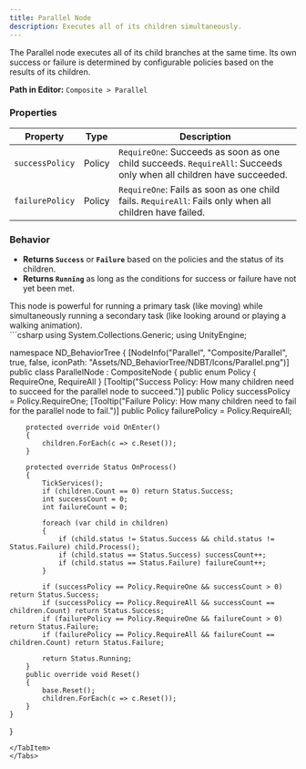 ```yaml
---
title: Parallel Node
description: Executes all of its children simultaneously.
---
```


The Parallel node executes all of its child branches at the same time. Its own success or failure is determined by configurable policies based on the results of its children.

**Path in Editor:** `Composite > Parallel`

### Properties

| Property         | Type   | Description                                                        |
| ---------------- | ------ | ------------------------------------------------------------------ |
| `successPolicy`  | Policy | `RequireOne`: Succeeds as soon as one child succeeds. `RequireAll`: Succeeds only when all children have succeeded. |
| `failurePolicy`  | Policy | `RequireOne`: Fails as soon as one child fails. `RequireAll`: Fails only when all children have failed. |

### Behavior

-   **Returns `Success`** or **`Failure`** based on the policies and the status of its children.
-   **Returns `Running`** as long as the conditions for success or failure have not yet been met.

<Aside type="note">
This node is powerful for running a primary task (like moving) while simultaneously running a secondary task (like looking around or playing a walking animation).
</Aside>

<Tabs>
<TabItem label="C# Code">
```csharp
using System.Collections.Generic;
using UnityEngine;

namespace ND_BehaviorTree
{
    [NodeInfo("Parallel", "Composite/Parallel", true, false, iconPath: "Assets/ND_BehaviorTree/NDBT/Icons/Parallel.png")]
    public class ParallelNode : CompositeNode
    {
        public enum Policy { RequireOne, RequireAll }
        [Tooltip("Success Policy: How many children need to succeed for the parallel node to succeed.")]
        public Policy successPolicy = Policy.RequireOne;
        [Tooltip("Failure Policy: How many children need to fail for the parallel node to fail.")]
        public Policy failurePolicy = Policy.RequireAll;

        protected override void OnEnter()
        {
            children.ForEach(c => c.Reset());
        }

        protected override Status OnProcess()
        {
            TickServices();
            if (children.Count == 0) return Status.Success;
            int successCount = 0;
            int failureCount = 0;

            foreach (var child in children)
            {
                if (child.status != Status.Success && child.status != Status.Failure) child.Process();
                if (child.status == Status.Success) successCount++;
                if (child.status == Status.Failure) failureCount++;
            }

            if (successPolicy == Policy.RequireOne && successCount > 0) return Status.Success;
            if (successPolicy == Policy.RequireAll && successCount == children.Count) return Status.Success;
            if (failurePolicy == Policy.RequireOne && failureCount > 0) return Status.Failure;
            if (failurePolicy == Policy.RequireAll && failureCount == children.Count) return Status.Failure;

            return Status.Running;
        }
        public override void Reset()
        {
            base.Reset();
            children.ForEach(c => c.Reset());
        }
    }
}
```
</TabItem>
</Tabs>
